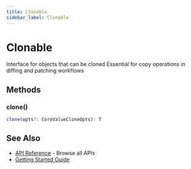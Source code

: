 ```yaml
---
title: Clonable
sidebar_label: Clonable
---
```



# Clonable

Interface for objects that can be cloned
Essential for copy operations in diffing and patching workflows

## Methods

### clone()

```typescript
clone(opts?: CoreValueCloneOpts): T
```

## See Also

- [API Reference](/api) - Browse all APIs
- [Getting Started Guide](/tutorial)
